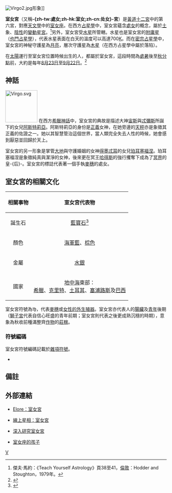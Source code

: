 {{NoteTA
|G1=Astronomy
}}
{{otheruses|subject=關於[[占星學|占星學]]中的室女座|other=[[天文學|天文學]]上的室女星座|室女座}}
[[File:Virgo2.jpg|thumb]]形象]]

'''室女宮'''（又稱'''-{zh-tw:處女;zh-hk:室女;zh-cn:处女}-宮'''）是[[黃道十二宮|黃道十二宮]]中的第六宮，對應[[天文學|天文學]]中的[[室女座|室女座]]。在西方[[占星學|占星學]]中，室女宮蘊含[[處女|處女]]的概念，屬於[[土|土]]象、[[陰性星宮|陰性]]的[[變動星宮|變動星宮]]。<ref>傑夫·馬約：《Teach Yourself Astrology》頁38至41，[[倫敦|倫敦]]：Hodder and Stoughton，1979年。</ref>另外，室女宮受[[水星|水星]]所管轄。水星也是室女宮的[[附庸星|附庸星]]（[[也門占星學|也門占星學]]），代表水星表面在白天的溫度可以高達700[[开尔文|K]]。而在[[密宗占星學|密宗占星學]]中，室女宮的神秘守護星為[[月亮|月亮]]，層次守護星為[[木星|木星]]（在西方占星學中屬於落陷）。

在[[太陽|太陽]]運行至室女宮位置時候出生的人，都屬於室女宮，這段時間為[[處暑|處暑]]後至[[秋分點|秋分點]]前，大約是每年[[8月23日|8月23日]]至[[9月22日|9月22日]]。<ref name="Astrology.com">{{cite web|title=Astrology.com|url=http://horoscopes.astrology.com/dailyvirgo.html|deadurl=yes|archiveurl=https://web.archive.org/web/20080506150246/http://horoscopes.astrology.com/dailyvirgo.html|archivedate=2008-05-06|access-date=2008-05-08}}</ref>

== 神話 ==
[[File:Virgo.svg|100px]]
在西方[[希臘神話|希臘神話]]中，室女宮的典故是描述大神[[宙斯|宙斯]]與[[忒彌斯|忒彌斯]]所誕下的女兒[[阿斯特莉亞|阿斯特莉亞]]。阿斯特莉亞的身份是[[正義|正義]]女神，在她旁邊的[[天秤座|天秤]]亦是象徵其正義的佐證之一。她以其智慧管治這個世界，當人類完全失去人性的時候，她會感到厭惡並回歸於天上。

室女宮的另一形象是掌管[[大地|大地]]與守護婚姻的女神[[得墨忒耳|得墨忒耳]]的女兒[[珀耳塞福涅|珀耳塞福涅]]。珀耳塞福涅是象徵純真與潔淨的女神，後來更在冥王[[哈得斯|哈得斯]]的強行攫奪下成為了[[冥界|冥界]]的皇-{后}-。室女宮的標誌代表著一個手執[[麥|麥穗]]的處女。

== 室女宮的相關文化 ==
{|class="wikitable"
|-
!相關事物!!室女宮代表物
|-
|align="center"| 誕生石
|align="center"| [[藍寶石|藍寶石]]<ref>{{Cite web |url=http://www.astrologycom.com/virgoheal.html |title=室女座：星相與健康 |accessdate=2008-05-08 |archive-date=2008-05-11 |archive-url=https://web.archive.org/web/20080511160748/http://www.astrologycom.com/virgoheal.html |dead-url=no }}</ref>
|-
|align="center"| 顏色
|align="center"| [[海軍藍|海軍藍]]、[[棕色|棕色]]
|-
|align="center"| 金屬
|align="center"| [[水銀|水銀]]
|-
|align="center"| 國家
|align="center"| [[地中海|地中海]]東部：<br />[[希臘|希臘]]、[[克里特|克里特]]、[[土耳其|土耳其]]、[[塞浦路斯|塞浦路斯]]及[[巴西|巴西]]
|}

室女宮符號為♍，代表[[麥穗|麥穗]]或[[女陰|女性的外生殖器]]。室女宮亦代表人的[[腸臟|腸臟]]及[[青年|青年]]後期（[[獅子宮|獅子宮]]代表自信心旺盛的青年前期；室女宮則代表之後更成熟沉穩的時期），意象為秋收前種滿整齊[[作物|作物]]的[[莊稼|莊稼]]。

===符號編碼===
室女宮符號編碼記載於[[雜項符號_(Unicode區段)|雜項符號]]。
* {{unichar|264D|LIBRA}}

== 備註 ==
{{reflist}}

== 外部連結 ==
* {{en}}[http://www.elore.com/Astrology/Study/virgo.htm Elore：室女宮]{{Wayback|url=http://www.elore.com/Astrology/Study/virgo.htm |date=20080501083141 }}
* {{en}}[http://www.astrology-online.com/virgo.htm 線上星相：室女宮]{{Wayback|url=http://www.astrology-online.com/virgo.htm |date=20080514172715 }}
* {{en}}[http://www.astrologyindepth.com/Virgo 深入研究室女宮]{{Wayback|url=http://www.astrologyindepth.com/Virgo |date=20080502194635 }}
* {{en}}[http://www.tomorrowsedge.net/virgo-child.html 室女座的孩子]{{Wayback|url=http://www.tomorrowsedge.net/virgo-child.html |date=20080512062652 }}

{{黃道帶}}
{{印度占星術}}
{{Astrology}}

[[Category:占星术|V]]